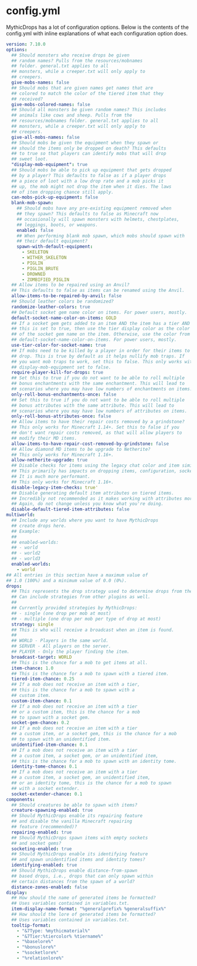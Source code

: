 # config.yml

MythicDrops has a lot of configuration options. Below is the contents of the config.yml with inline explanations of what
each configuration option does.

```yaml
version: 7.10.0
options:
  ## Should monsters who receive drops be given
  ## random names? Pulls from the resources/mobnames
  ## folder. general.txt applies to all
  ## monsters, while a creeper.txt will only apply to
  ## creepers.
  give-mobs-names: false
  ## Should mobs that are given names get names that are
  ## colored to match the color of the tiered item that they
  ## received?
  give-mobs-colored-names: false
  ## Should all monsters be given random names? This includes
  ## animals like cows and sheep. Pulls from the
  ## resources/mobnames folder. general.txt applies to all
  ## monsters, while a creeper.txt will only apply to
  ## creepers.
  give-all-mobs-names: false
  ## Should mobs be given the equipment when they spawn or
  ## should the items only be dropped on death? This defaults
  ## to true so that players can identify mobs that will drop
  ## sweet loot.
  "display-mob-equipment": true
  ## Should mobs be able to pick up equipment that gets dropped
  ## by a player? This defaults to false as if a player drops
  ## a piece of loot with a low drop rate and a mob picks it
  ## up, the mob might not drop the item when it dies. The laws
  ## of item dropping chance still apply.
  can-mobs-pick-up-equipment: false
  blank-mob-spawn:
    ## Should mobs have any pre-existing equipment removed when
    ## they spawn? This defaults to false as Minecraft now
    ## occasionally will spawn monsters with helmets, chestplates,
    ## leggings, boots, or weapons.
    enabled: false
    ## When performing blank mob spawn, which mobs should spawn with
    ## their default equipment?
    spawn-with-default-equipment:
      - SKELETON
      - WITHER_SKELETON
      - PIGLIN
      - PIGLIN_BRUTE
      - DROWNED
      - ZOMBIFIED_PIGLIN
  ## Allow items to be repaired using an Anvil?
  ## This defaults to false as items can be renamed using the Anvil.
  allow-items-to-be-repaired-by-anvil: false
  ## Should leather colors be randomized?
  randomize-leather-colors: true
  ## Default socket gem name color on items. For power users, mostly.
  default-socket-name-color-on-items: GOLD
  ## If a socket gem gets added to an item AND the item has a tier AND
  ## this is set to true, then use the tier display color as the color
  ## of the socket gem name on the item. Otherwise, use the color from
  ## default-socket-name-color-on-items. For power users, mostly.
  use-tier-color-for-socket-name: true
  ## If mobs need to be killed by a player in order for their items to
  ## drop. This is true by default as it helps nullify mob traps. If
  ## you want mob traps to work, set this to false. This only works with
  ## display-mob-equipment set to false.
  require-player-kill-for-drops: true
  ## Set this to true if you do not want to be able to roll multiple
  ## bonus enchantments with the same enchantment. This will lead to
  ## scenarios where you may have low numbers of enchantments on items.
  only-roll-bonus-enchantments-once: false
  ## Set this to true if you do not want to be able to roll multiple
  ## bonus attributes with the same attribute. This will lead to
  ## scenarios where you may have low numbers of attributes on items.
  only-roll-bonus-attributes-once: false
  ## Allow items to have their repair costs removed by a grindstone?
  ## This only works for Minecraft 1.14+. Set this to false if you
  ## don't want repair costs removed, as that will allow players to
  ## modify their MD items.
  allow-items-to-have-repair-cost-removed-by-grindstone: false
  ## Allow diamond MD items to be upgrade to Netherite?
  ## This only works for Minecraft 1.16+.
  allow-netherite-upgrade: true
  ## Disable checks for items using the legacy chat color and item similarity checks?
  ## This primarily has impacts on dropping items, configuration, socketing, and anvils.
  ## It is much more performant.
  ## This only works for Minecraft 1.16+.
  disable-legacy-item-checks: true'
  ## Disable generating default item attributes on tiered items.
  ## Incredibly not recommended as it makes working with attributes more frustrating.
  ## Again, do not change unless you know what you're doing.
  disable-default-tiered-item-attributes: false
multiworld:
  ## Include any worlds where you want to have MythicDrops
  ## create drops here.
  ## Example:
  ##
  ## enabled-worlds:
  ## - world
  ## - world2
  ## - world3
  enabled-worlds:
    - world
## All entries in this section have a maximum value of
## 1.0 (100%) and a minimum value of 0.0 (0%).
drops:
  ## This represents the drop strategy used to determine drops from the plugin.
  ## Can include strategies from other plugins as well.
  ##
  ## Currently provided strategies by MythicDrops:
  ## - single (one drop per mob at most)
  ## - multiple (one drop per mob per type of drop at most)
  strategy: single
  ## This is who will receive a broadcast when an item is found.
  ##
  ## WORLD - Players in the same world.
  ## SERVER - All players on the server.
  ## PLAYER - Only the player finding the item.
  broadcast-target: WORLD
  ## This is the chance for a mob to get items at all.
  item-chance: 1.0
  ## This is the chance for a mob to spawn with a tiered item.
  tiered-item-chance: 0.25
  ## If a mob does not receive an item with a tier,
  ## this is the chance for a mob to spawn with a
  ## custom item.
  custom-item-chance: 0.1
  ## If a mob does not receive an item with a tier
  ## or a custom item, this is the chance for a mob
  ## to spawn with a socket gem.
  socket-gem-chance: 0.2
  ## If a mob does not receive an item with a tier
  ## a custom item, or a socket gem, this is the chance for a mob
  ## to spawn with an unidentified item.
  unidentified-item-chance: 0.1
  ## If a mob does not receive an item with a tier
  ## a custom item, a socket gem, or an unidentified item,
  ## this is the chance for a mob to spawn with an identity tome.
  identity-tome-chance: 0.1
  ## If a mob does not receive an item with a tier
  ## a custom item, a socket gem, an unidentified item,
  ## or an identity tome, this is the chance for a mob to spawn
  ## with a socket extender.
  socket-extender-chance: 0.1
components:
  ## Should creatures be able to spawn with items?
  creature-spawning-enabled: true
  ## Should MythicDrops enable its repairing feature
  ## and disable the vanilla Minecraft repairing
  ## feature (recommended)?
  repairing-enabled: true
  ## Should MythicDrops spawn items with empty sockets
  ## and socket gems?
  socketing-enabled: true
  ## Should MythicDrops enable its identifying feature
  ## and spawn unidentified items and identity tomes?
  identifying-enabled: true
  ## Should MythicDrops enable distance-from-spawn
  ## based drops, i.e., drops that can only spawn within
  ## certain distances from the spawn of a world?
  distance-zones-enabled: false
display:
  ## How should the name of generated items be formatted?
  ## Uses variables contained in variables.txt.
  item-display-name-format: "%generalprefix% %generalsuffix%"
  ## How should the lore of generated items be formatted?
  ## Uses variables contained in variables.txt.
  tooltip-format:
    - "&7Type: %mythicmaterial%"
    - "&7Tier:%tiercolor% %tiername%"
    - "%baselore%"
    - "%bonuslore%"
    - "%socketlore%"
    - "%relationlore%"
```
